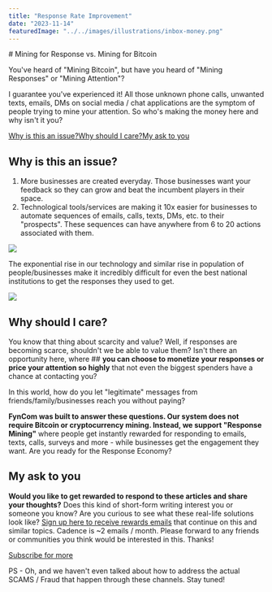```yaml
---
title: "Response Rate Improvement"
date: "2023-11-14"
featuredImage: "../../images/illustrations/inbox-money.png"
---
```



<Wrapper>
  # Mining for Response vs. Mining for Bitcoin

  You've heard of "Mining Bitcoin", but have you heard of "Mining Responses" or "Mining Attention"?

  I guarantee you've experienced it! All those unknown phone calls, unwanted texts, emails, DMs on social media / chat applications are the symptom of people trying to mine your attention. So who's making the money here and why isn't it you?

  [Why is this an issue?](#viewer-6jkdv)[Why should I care?](#viewer-bq2vm)[My ask to you](#viewer-2bui0)

  ## **Why is this an issue?**

  1. More businesses are created everyday. Those businesses want your feedback so they can grow and beat the incumbent players in their space.
  2. Technological tools/services are making it 10x easier for businesses to automate sequences of emails, calls, texts, DMs, etc. to their "prospects". These sequences can have anywhere from 6 to 20 actions associated with them.

  ![](RackMultipart20231114-1-tnket9_html_7138dea66d1936d6.png)

  The exponential rise in our technology and similar rise in population of people/businesses make it incredibly difficult for even the best national institutions to get the responses they used to get.

  ![](RackMultipart20231114-1-tnket9_html_449f2449a94e0c4.png)

  ## **Why should I care?**

  You know that thing about scarcity and value? Well, if responses are becoming scarce, shouldn't we be able to value them? Isn't there an opportunity here, where ## **you can choose to monetize your responses or price your attention so highly** that not even the biggest spenders have a chance at contacting you?

  In this world, how do you let "legitimate" messages from friends/family/businesses reach you without paying?

  **FynCom was built to answer these questions. Our system does not require Bitcoin or cryptocurrency mining. Instead, we support "Response Mining"** where people get instantly rewarded for responding to emails, texts, calls, surveys and more - while businesses get the engagement they want. Are you ready for the Response Economy?

  ## **My ask to you**

  **Would you like to get rewarded to respond to these articles and share your thoughts?** Does this kind of short-form writing interest you or someone you know? Are you curious to see what these real-life solutions look like? [Sign up here to receive rewards emails](https://www.fyncom.com/subscribe) that continue on this and similar topics. Cadence is ~2 emails / month. Please forward to any friends or communities you think would be interested in this. Thanks!

  [Subscribe for more](https://www.fyncom.com/subscribe)

  PS - Oh, and we haven't even talked about how to address the actual SCAMS / Fraud that happen through these channels. Stay tuned!

</Wrapper>
